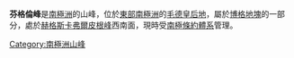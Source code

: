 {{coord|72|38|S|3|47|W|source:GNIS|display=title}}

'''芬格倫峰'''是[[南極洲|南極洲]]的山峰，位於[[東部南極洲|東部南極洲]]的[[毛德皇后地|毛德皇后地]]，屬於[[博格地塊|博格地塊]]的一部分，處於[[赫格斯卡弗爾皮根峰|赫格斯卡弗爾皮根峰]]西南面，現時受[[南極條約體系|南極條約體系]]管理。

{{Antarctica-geo-stub}}
[[Category:南極洲山峰|Category:南極洲山峰]]